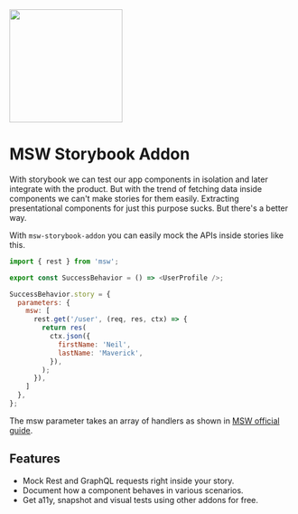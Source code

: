 
<Meta title="Guides/Introduction" />

<div className={tw`flex flex-col items-center`}>
  <img src="https://msw-sb.netlify.app/logo.png" width="200" />
  <h1 className={tw`mb-4`}>MSW Storybook Addon</h1>
</div>

With storybook we can test our app components in isolation and later integrate with the product. But with the trend of fetching data inside components we can't make stories for them easily. Extracting presentational components for just this purpose sucks. But there's a better way.

With `msw-storybook-addon` you can easily mock the APIs inside stories like this.

```js
import { rest } from 'msw';

export const SuccessBehavior = () => <UserProfile />;

SuccessBehavior.story = {
  parameters: {
    msw: [
      rest.get('/user', (req, res, ctx) => {
        return res(
          ctx.json({
            firstName: 'Neil',
            lastName: 'Maverick',
          }),
        );
      }),
    ]
  },
};
```

The msw parameter takes an array of handlers as shown in [MSW official guide](https://mswjs.io/docs/getting-started/mocks/rest-api).

## Features

* Mock Rest and GraphQL requests right inside your story.
* Document how a component behaves in various scenarios.
* Get a11y, snapshot and visual tests using other addons for free.
